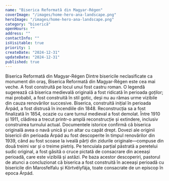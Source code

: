 ```yaml
---
name: "Biserica Reformată din Magyar-Régen"
coverImage: "/images/home-hero-ana-landscape.png"
heroImage: "/images/home-hero-ana-landscape.png"
category: "biserică"
openHours: ""
address: ""
contactInfo: ""
isVisitable: true
priority: 1
createDate: "2024-12-31"
updateDate: "2024-12-31"
published: true
---
```


<ContentTitle>
    Biserica Reformată din Magyar-Régen
</ContentTitle>
<ContentTextBlock>
Dintre bisericile neclasificate ca monument din oraș, Biserica Reformată din Magyar-Régen este cea mai veche. A fost construită pe locul unui fost castru roman. O legendă sugerează că biserica medievală originală a fost ridicată în perioada goților; mai probabil, a fost construită în stil gotic, deși nu au rămas urme vizibile din cauza renovărilor succesive. Biserica, construită inițial în perioada Árpád, a fost distrusă în incendiile din 1848. Reconstrucția sa a fost finalizată în 1854, ocazie cu care turnul medieval a fost demolat. Între 1910 și 1911, clădirea a trecut printr-o amplă reconstrucție și extindere, inclusiv construirea turnului actual. Documentele istorice confirmă că biserica originală avea o navă unică și un altar cu capăt drept.
</ContentTextBlock>
<ContentTextBlock>
Dovezi ale originii bisericii din perioada Árpád au fost descoperite în timpul renovărilor din 1939, când au fost scoase la iveală părți din zidurile originale—compuse din două treimi var și o treime pietriș. Pe tencuiala parțial păstrată a peretelui sudic original, a fost găsită o cruce pictată de consacrare din aceeași perioadă, care este vizibilă și astăzi. Pe baza acestor descoperiri, pastorul de atunci a concluzionat că biserica a fost construită în aceeași perioadă cu bisericile din Marosfelfalu și Körtvélyfája, toate consacrate de un episcop în epoca Árpád.
</ContentTextBlock>